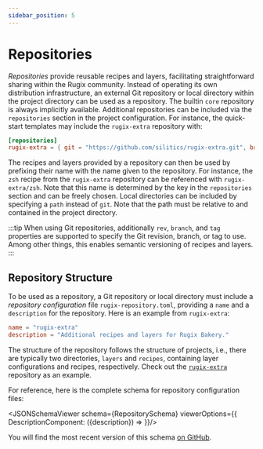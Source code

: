 ```yaml
---
sidebar_position: 5
---
```





# Repositories

_Repositories_ provide reusable recipes and layers, facilitating straightforward sharing within the Rugix community. Instead of operating its own distribution infrastructure, an external Git repository or local directory within the project directory can be used as a repository. The builtin `core` repository is always implicitly available. Additional repositories can be included via the `repositories` section in the project configuration. For instance, the quick-start templates may include the `rugix-extra` repository with:

```toml
[repositories]
rugix-extra = { git = "https://github.com/silitics/rugix-extra.git", branch = "v0.8" }
```

The recipes and layers provided by a repository can then be used by prefixing their name with the name given to the repository. For instance, the `zsh` recipe from the `rugix-extra` repository can be referenced with `rugix-extra/zsh`. Note that this name is determined by the key in the `repositories` section and can be freely chosen. Local directories can be included by specifying a `path` instead of `git`.
Note that the path must be relative to and contained in the project directory.

:::tip
When using Git repositories, additionally `rev`, `branch`, and `tag` properties are supported to specify the Git revision, branch, or tag to use. Among other things, this enables semantic versioning of recipes and layers.
:::


## Repository Structure

To be used as a repository, a Git repository or local directory must include a _repository configuration_ file `rugix-repository.toml`, providing a `name` and a `description` for the repository. Here is an example from `rugix-extra`:

```toml
name = "rugix-extra"
description = "Additional recipes and layers for Rugix Bakery."
```

The structure of the repository follows the structure of projects, i.e., there are typically two directories, `layers` and `recipes`, containing layer configurations and recipes, respectively. Check out the [`rugix-extra`](https://github.com/silitics/rugix-extra) repository as an example.

For reference, here is the complete schema for repository configuration files:

<JSONSchemaViewer schema={RepositorySchema} viewerOptions={{
    DescriptionComponent: ({description}) => <ReactMarkdown children={description} />
}}/>

You will find the most recent version of this schema [on GitHub](https://github.com/silitics/rugix/blob/main/schemas/rugix-bakery-repository.schema.json).
